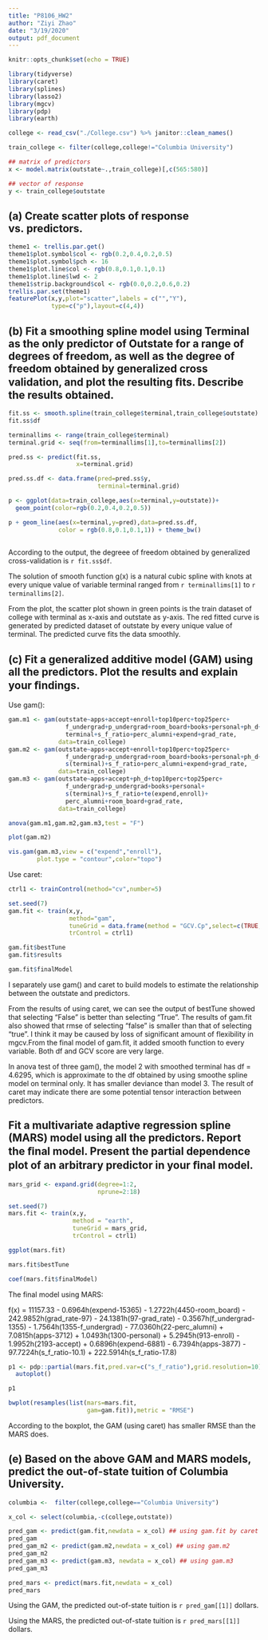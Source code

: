 ```yaml
---
title: "P8106_HW2"
author: "Ziyi Zhao"
date: "3/19/2020"
output: pdf_document
---
```


```r
knitr::opts_chunk$set(echo = TRUE)

library(tidyverse)
library(caret)
library(splines)
library(lasso2)
library(mgcv)
library(pdp)
library(earth)

```



```r
college <- read_csv("./College.csv") %>% janitor::clean_names()

train_college <- filter(college,college!="Columbia University")

## matrix of predictors 
x <- model.matrix(outstate~.,train_college)[,c(565:580)]

## vector of response
y <- train_college$outstate

```


## (a) Create scatter plots of response vs. predictors.

```r
theme1 <- trellis.par.get()
theme1$plot.symbol$col <- rgb(0.2,0.4,0.2,0.5)
theme1$plot.symbol$pch <- 16
theme1$plot.line$col <- rgb(0.8,0.1,0.1,0.1)
theme1$plot.line$lwd <- 2
theme1$strip.background$col <- rgb(0.0,0.2,0.6,0.2)
trellis.par.set(theme1)
featurePlot(x,y,plot="scatter",labels = c("","Y"),
            type=c("p"),layout=c(4,4))

```


## (b) Fit a smoothing spline model using Terminal as the only predictor of Outstate for a range of degrees of freedom, as well as the degree of freedom obtained by generalized cross validation, and plot the resulting ﬁts. Describe the results obtained.


```r
fit.ss <- smooth.spline(train_college$terminal,train_college$outstate)
fit.ss$df

terminallims <- range(train_college$terminal)
terminal.grid <- seq(from=terminallims[1],to=terminallims[2])

pred.ss <- predict(fit.ss,
                   x=terminal.grid)

pred.ss.df <- data.frame(pred=pred.ss$y,
                         terminal=terminal.grid)

p <- ggplot(data=train_college,aes(x=terminal,y=outstate))+
  geom_point(color=rgb(0.2,0.4,0.2,0.5))

p + geom_line(aes(x=terminal,y=pred),data=pred.ss.df,
              color = rgb(0.8,0.1,0.1,1)) + theme_bw()
  

```

According to the output, the degreee of freedom obtained by generalized cross-validation is `r fit.ss$df`.

The solution of smooth function g(x) is a natural cubic spline with knots at every unique value of variable terminal ranged from `r terminallims[1]` to `r terminallims[2]`.

From the plot, the scatter plot shown in green points is the train dataset of college with terminal as x-axis and outstate as y-axis. The red fitted curve is generated by predicted dataset of outstate by every unique value of terminal. The predicted curve fits the data smoothly.


## (c) Fit a generalized additive model (GAM) using all the predictors. Plot the results and explain your ﬁndings.

Use gam():

```r
gam.m1 <- gam(outstate~apps+accept+enroll+top10perc+top25perc+
                f_undergrad+p_undergrad+room_board+books+personal+ph_d+
                terminal+s_f_ratio+perc_alumni+expend+grad_rate,
              data=train_college)
gam.m2 <- gam(outstate~apps+accept+enroll+top10perc+top25perc+
                f_undergrad+p_undergrad+room_board+books+personal+ph_d+
                s(terminal)+s_f_ratio+perc_alumni+expend+grad_rate,
              data=train_college)
gam.m3 <- gam(outstate~apps+accept+ph_d+top10perc+top25perc+
                f_undergrad+p_undergrad+books+personal+
                s(terminal)+s_f_ratio+te(expend,enroll)+
                perc_alumni+room_board+grad_rate,
              data=train_college)

anova(gam.m1,gam.m2,gam.m3,test = "F")

plot(gam.m2)

vis.gam(gam.m3,view = c("expend","enroll"),
        plot.type = "contour",color="topo")

```

Use caret:

```r
ctrl1 <- trainControl(method="cv",number=5)

set.seed(7)
gam.fit <- train(x,y,
                 method="gam",
                 tuneGrid = data.frame(method = "GCV.Cp",select=c(TRUE,FALSE)),
                 trControl = ctrl1)

gam.fit$bestTune
gam.fit$results

gam.fit$finalModel

```

I separately use gam() and caret to build models to estimate the relationship between the outstate and predictors.

From the results of using caret, we can see the output of bestTune showed that selecting "False" is better than selecting "True". The results of gam.fit also showed that rmse of selecting "false" is smaller than that of selecting "true". I think it may be caused by loss of significant amount of flexibility in mgcv.From the final model of gam.fit, it added smooth function to every variable. Both df and GCV score are very large.

In anova test of three gam(), the model 2 with smoothed terminal has df = 4.6295, which is approximate to the df obtained by using smoothe spline model on terminal only. It has smaller deviance than model 3. The result of caret may indicate there are some potential tensor interaction between predictors. 


## Fit a multivariate adaptive regression spline (MARS) model using all the predictors. Report the ﬁnal model. Present the partial dependence plot of an arbitrary predictor in your ﬁnal model.


```r
mars_grid <- expand.grid(degree=1:2,
                         nprune=2:18)

set.seed(7)
mars.fit <- train(x,y,
                  method = "earth",
                  tuneGrid = mars_grid,
                  trControl = ctrl1)

ggplot(mars.fit)

mars.fit$bestTune

coef(mars.fit$finalModel)

```

The final model using MARS:

f(x) = 11157.33 - 0.6964h(expend-15365) - 1.2722h(4450-room_board) - 242.9852h(grad_rate-97) - 24.1381h(97-grad_rate) - 0.3567h(f_undergrad-1355) - 1.7564h(1355-f_undergrad) - 77.0360h(22-perc_alumni) + 7.0815h(apps-3712) + 1.0493h(1300-personal) + 5.2945h(913-enroll) - 1.9952h(2193-accept) + 0.6896h(expend-6881) - 6.7394h(apps-3877) - 97.7224h(s_f_ratio-10.1) + 222.5914h(s_f_ratio-17.8)


```r
p1 <- pdp::partial(mars.fit,pred.var=c("s_f_ratio"),grid.resolution=10) %>% 
  autoplot()

p1
```


```r
bwplot(resamples(list(mars=mars.fit,
                      gam=gam.fit)),metric = "RMSE")


```

According to the boxplot, the GAM (using caret) has smaller RMSE than the MARS does. 

## (e) Based on the above GAM and MARS models, predict the out-of-state tuition of Columbia University.

```r
columbia <-  filter(college,college=="Columbia University")

x_col <- select(columbia,-c(college,outstate))

pred_gam <- predict(gam.fit,newdata = x_col) ## using gam.fit by caret
pred_gam
pred_gam_m2 <- predict(gam.m2,newdata = x_col) ## using gam.m2
pred_gam_m2
pred_gam_m3 <- predict(gam.m3, newdata = x_col) ## using gam.m3
pred_gam_m3

pred_mars <- predict(mars.fit,newdata = x_col)
pred_mars

```

Using the GAM, the predicted out-of-state tuition is `r pred_gam[[1]]` dollars.

Using the MARS, the predicted out-of-state tuition is `r pred_mars[[1]]` dollars.
